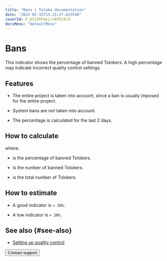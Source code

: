```yaml
---
title: "Bans | Toloka documentation"
date: "2023-02-15T15:15:27.625540"
coverId: F_bIcOYF9yjrxkPZrXc3
docsMenu: "defaultMenu"
---
```



# Bans

This indicator shows the percentage of banned Tolokers. A high percentage may indicate incorrect quality control settings.

## Features

- The entire project is taken into account, since a ban is usually imposed for the entire project.

- System bans are not taken into account.

- The percentage is calculated for the last 2 days.

## How to calculate

<Formula withoutContainer={true} content="$P_{ban} = \frac{N_{ban}}{N_{total}}\times100$"/>

where:

- <Formula withoutContainer={true} content="$P_{ban}$"/> is the percentage of banned Tolokers.

- <Formula withoutContainer={true} content="$N_{ban}$"/> is the number of banned Tolokers.

- <Formula withoutContainer={true} content="$N_{total}$"/> is the total number of Tolokers.

## How to estimate

- A good indicator is `< 20%`.

- A low indicator is `> 20%`.

## See also {#see-also}

- [Setting up quality control](/docs/guide/qa-pool-settings)

<Button themeColor="light" view="default" size="l" type="link" url="/docs/guide/troubleshooting/support?form-source=guide-efficiency-metrics-ban-rate">Contact support</Button>
